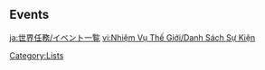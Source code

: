 {{CustomTabs
|tab1 = Overview
|tab2 = List
|tab3 = Event List
}}
==Events==
{{See Also|Event Quest}}
{{Quests by Category List|Event Quests&World Quests|no_h=1|not=}}

[[Category:Lists]]

[[ja:世界任務/イベント一覧]]
[[vi:Nhiệm Vụ Thế Giới/Danh Sách Sự Kiện]]
